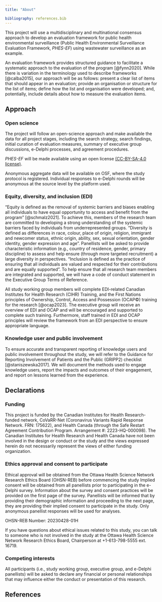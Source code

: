 ```yaml
---
title: "About"

bibliography: references.bib
---
```

This project will use a multidisciplinary and multinational consensus approach to develop an evaluation framework for public health environmental surveillance (Public Health Environmental Surveillance Evaluation Framework, *PHES-EF*) using wastewater surveillance as an example.

An evaluation framework provides structured guidance to facilitate a systematic approach to the evaluation of the program [@fynn2020]. While there is variation in the terminology used to describe frameworks [@calba2015], our approach will be as follows: present a clear list of items that should appear in an evaluation; provide an organisation or structure for the list of items; define how the list and organisation were developed; and, potentially, include details about how to measure the evaluation items.


## Approach
### Open science

The project will follow an open-science approach and make available the data for all project stages, including the search strategy, search findings, initial curation of evaluation measures, summary of executive group discussions, e-Delphi processes, and agreement procedures.

*PHES-EF* will be made available using an open license [(CC-BY-SA-4.0 license)](https://creativecommons.org/licenses/by-sa/4.0/).

Anonymous aggregate data will be available on OSF, where the study protocol is registered. Individual responses to e-Delphi rounds will be anonymous at the source level by the platform used.

### Equity, diversity, and inclusion (EDI)

"Equity is defined as the removal of systemic barriers and biases enabling all individuals to have equal opportunity to access and benefit from the program" [@schmalz2021]. To achieve this, members of the research team are committed to developing a strong understanding of the systemic barriers faced by individuals from underrepresented groups. "Diversity is defined as differences in race, colour, place of origin, religion, immigrant and newcomer status, ethnic origin, ability, sex, sexual orientation, gender identity, gender expression and age". Panellists will be asked to provide characteristic information (e.g., country of residence, gender, primary discipline) to assess and help ensure (through more targeted recruitment) a large diversity in perspectives. "Inclusion is defined as the practice of ensuring that all individuals are valued and respected for their contributions and are equally supported". To help ensure that all research team members are integrated and supported, we will have a code of conduct statement in the Executive Group Terms of Reference.

All study working group members will complete EDI-related Canadian Institutes for Health Research (CIHR) Training, and the First Nations principles of Ownership, Control, Access and Possession (OCAP©) training for the research [@ocap2023]. The executive group will receive an overview of EDI and OCAP and will be encouraged and supported to complete such training. Furthermore, staff trained in EDI and OCAP principles will review the framework from an EDI perspective to ensure appropriate language.

### Knowledge user and public involvement

To ensure accurate and transparent reporting of knowledge users and public involvement throughout the study, we will refer to the Guidance for Reporting Involvement of Patients and the Public (GRIPP2) checklist [@staniszewska2017]. We will document the methods used to engage knowledge users, report the impacts and outcomes of their engagement, and report on lessons learned from the experience.

## Declarations
### Funding

This project is funded by the Canadian Institutes for Health Research-funded network, CoVaRR-Net (Coronavirus Variants Rapid Response Network. FRN: 175622), and Health Canada (through the Safe Restart Agreement Contribution Program. Arrangement #: 2223-HQ-000098). The Canadian Institutes for Health Research and Health Canada have not been involved in the design or conduct or the study and the views expressed herein do not necessarily represent the views of either funding organization.

### Ethics approval and consent to participate

Ethical approval will be obtained from the Ottawa Health Science Network Research Ethics Board (OHSN-REB) before commencing the study Implied consent will be obtained from all panellists prior to participating in the e-Delphi survey. Information about the survey and consent practices will be provided on the first page of the survey. Panellists will be informed that by providing their demographic information and proceeding to the next page, they are providing their implied consent to participate in the study. Only anonymous panellist responses will be used for analyses.

OHSN-REB Number: 20230428-01H

If you have questions about ethical issues related to this study, you can talk to someone who is not involved in the study at the Ottawa Health Science Network Research Ethics Board, Chairperson at +1-613-798-5555 ext. 16719.

### Competing interests

All participants (i.e., study working group, executive group, and e-Delphi panellists) will be asked to declare any financial or personal relationships that may influence either the conduct or presentation of this research.

## References

::: {#refs}
:::
